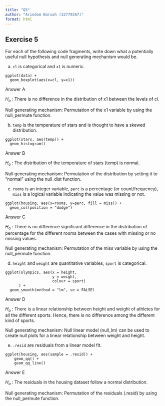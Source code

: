```yaml
---
title: "Q5"
author: "Arindom Baruah (32779267)"
format: html
---
```


## Exercise 5

For each of the following code fragments, write down what a potentially useful null hypothesis and null generating mechanism would be.

a. `cl` is categorical and `x1` is numeric.

```
ggplot(data) + 
  geom_boxplot(aes(x=cl, y=x1))
```

Answer A

<div class="alert alert-block alert-warning">
$H_o$ : There is no difference in the distribution of x1 between the levels of cl.

Null generating mechanism: Permutation of the x1 variable by using the null_permute function.
</div>

b. `temp` is the temperature of stars and is thought to have a skewed distribution.

```
ggplot(stars, aes(temp)) +
  geom_histogram()
```

Answer B

<div class="alert alert-block alert-warning">
$H_o$ : The distribution of the temperature of stars (temp) is normal.

Null generating mechanism: Permutation of the distribution by setting it to "normal" using the null_dist function.
</div>

c. `rooms` is an integer variable, `perc` is a percentage (or count/frequency), `miss` is a logical variable indicating the value was missing or not. 

```
ggplot(housing, aes(x=rooms, y=perc, fill = miss)) +
  geom_col(position = "dodge")
```

Answer C

<div class="alert alert-block alert-warning">
$H_o$ : There is no difference significant difference in the distribution of percentage for the different rooms between the cases with missing or no missing values.

Null generating mechanism: Permutation of the miss variable by using the null_permute function.
</div>

d. `height` and `weight` are quantitative variables, `sport` is categorical.

```
ggplot(olympics, aes(x = height, 
                     y = weight,  
                     colour = sport)
      ) +
  geom_smooth(method = "lm", se = FALSE)
```

Answer D

<div class="alert alert-block alert-warning">
$H_o$ : There is a linear relationship between height and weight of athletes for all the different sports. Hence, there is no difference among the different kind of sports.

Null generating mechanism: Null linear model (null_lm) can be used to create null plots for a linear relationship between weight and height.
</div>

e. `.resid` are residuals from a linear model fit.

```
ggplot(housing, aes(sample = .resid)) +
    geom_qq() +
    geom_qq_line() 
```

Answer E

<div class="alert alert-block alert-warning">
$H_o$ : The residuals in the housing dataset follow a normal distribution.

Null generating mechanism: Permutation of the residuals (.resid) by using the null_permute function.
</div>
